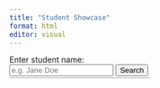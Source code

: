 ```yaml
---
title: "Student Showcase"
format: html
editor: visual
---
```


::: {.search-section}
<label for="student-name">Enter student name:</label><br>
<input type="text" id="student-name" placeholder="e.g. Jane Doe" oninput="showSuggestions()">
<div id="suggestions" class="suggestions-box"></div>
<button onclick="loadStudent()">Search</button>
:::

<div id="student-info" style="margin-top: 20px;"></div>

<style>
  .suggestions-box {
    border: 1px solid #ccc;
    max-height: 150px;
    overflow-y: auto;
    width: 250px;
    background: white;
    position: absolute;
    z-index: 1000;
    margin-top: 2px;
  }
  .suggestion-item {
    padding: 5px 10px;
    cursor: pointer;
  }
  .suggestion-item:hover {
    background-color: #eee;
  }
</style>

<script src="https://d3js.org/d3.v7.min.js"></script>
<script>
  let studentsData = [];

  d3.csv("data/finalpre.csv").then(data => {
    studentsData = data;
  });

  function getYouTubeEmbedUrl(url) {
    try {
      const parsed = new URL(url);
      let videoId = null;

      if (parsed.hostname === 'youtu.be') {
        videoId = parsed.pathname.slice(1);
      } else if (parsed.hostname.includes('youtube.com')) {
        if (parsed.pathname === '/watch') {
          videoId = parsed.searchParams.get('v');
        } else if (parsed.pathname.startsWith('/embed/')) {
          videoId = parsed.pathname.split('/embed/')[1];
        }
      }

      return videoId ? `https://www.youtube.com/embed/${videoId}` : '';
    } catch (e) {
      return '';
    }
  }

  function showSuggestions() {
    const input = document.getElementById("student-name").value.trim().toLowerCase();
    const suggestionsDiv = document.getElementById("suggestions");
    suggestionsDiv.innerHTML = '';

    if (input.length === 0) return;

    const matches = studentsData.filter(s =>
      s.name.toLowerCase().includes(input)
    ).slice(0, 5); // Limit to 5 suggestions

    matches.forEach(student => {
      const div = document.createElement("div");
      div.className = "suggestion-item";
      div.textContent = student.name;
      div.onclick = () => {
        document.getElementById("student-name").value = student.name;
        suggestionsDiv.innerHTML = '';
        loadStudent();
      };
      suggestionsDiv.appendChild(div);
    });
  }

  function loadStudent() {
    const nameInput = document.getElementById("student-name").value.trim().toLowerCase();
    const student = studentsData.find(s => s.name.toLowerCase() === nameInput);

    const infoDiv = document.getElementById("student-info");
    if (!student) {
      infoDiv.innerHTML = "<p><strong>Student not found.</strong></p>";
      return;
    }

    infoDiv.innerHTML = `
      <h2>${student.name}</h2>
      <img src="${student.image_url}" alt="${student.name}" style="max-width: 200px;"><br><br>
      <iframe width="560" height="315" src="${getYouTubeEmbedUrl(student.youtube_url)}" 
              title="YouTube video" frameborder="0" allowfullscreen></iframe>
      <p style="margin-top: 20px;">${student.essay}</p>
    `;
  }

  // Optional: Hide suggestions on outside click
  document.addEventListener('click', (e) => {
    const input = document.getElementById("student-name");
    const suggestions = document.getElementById("suggestions");
    if (!input.contains(e.target) && !suggestions.contains(e.target)) {
      suggestions.innerHTML = '';
    }
  });
</script>
